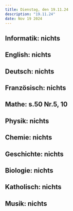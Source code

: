 ```yaml
---
title: Dienstag, den 19.11.24
description: "19.11.24"
date: Nov 19 2024
---
```


## Informatik: nichts
## English: nichts
## Deutsch: nichts
## Französisch: nichts
## Mathe: s.50 Nr.5, 10
## Physik: nichts
## Chemie: nichts
## Geschichte: nichts
## Biologie: nichts
## Katholisch: nichts
## Musik: nichts